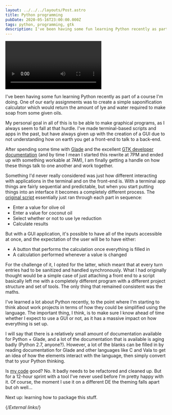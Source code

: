 ```yaml
---
layout: ../../../layouts/Post.astro
title: Python programming
pubDate: 2020-05-16T23:00:00.000Z
tags: python, programming, gtk
description: I've been having some fun learning Python recently as part of a course I'm doing. One of our early assignments was to create a simple saponification calculator which would return the amount of lye and water required to make soap from some given oils.
---
```



<Video 
  link="/videos/soap_calculator.webm"
  type="video/webm"
/>

I've been having some fun learning Python recently as part of a course I'm doing. One of our early assignments was to create a simple saponification calculator which would return the amount of lye and water required to make soap from some given oils.

My personal goal in all of this is to be able to make graphical programs, as I always seem to fall at that hurdle. I've made terminal-based scripts and apps in the past, but have always given up with the creation of a GUI due to not understanding how on earth you get a front-end to talk to a back-end.

After spending some time with [Glade][glade] and the excellent [GTK developer documentation][gtk-docs] (and by time I mean I started this rewrite at 7PM and ended up with something workable at 7AM), I am finally getting a handle on how these things talk to one another and work together.

Something I'd never really considered was just how different interacting with applications in the terminal and on the front-end is. With a terminal app things are fairly sequential and predictable, but when you start putting things into an interface it becomes a completely different process. The [original script][original-script] essentially just ran through each part in sequence:

- Enter a value for olive oil
- Enter a value for coconut oil
- Select whether or not to use lye reduction
- Calculate results

But with a GUI application, it's possible to have all of the inputs accessible at once, and the expectation of the user will be to have either:

- A button that performs the calculation once everything is filled in
- A calculation performed whenever a value is changed

For the challenge of it, I opted for the latter, which meant that at every turn entries had to be sanitized and handled synchronously. What I had originally thought would be a simple case of just attaching a front end to a script basically left me with a completely different program with a different project structure and set of tools. The only thing that remained consistent was the maths.

I've learned a lot about Python recently, to the point where I'm starting to think about work projects in terms of how they could be simplified using the language. The important thing, I think, is to make sure I know ahead of time whether I expect to use a GUI or not, as it has a massive impact on how everything is set up.

I will say that there is a relatively small amount of documentation available for Python + Glade, and a lot of the documentation that is available is aging badly (Python 2.7, anyone?). However, a lot of the blanks can be filled in by reading documentation for Glade and other languages like C and Vala to get an idea of how the elements interact with the language, then simply convert that to your Python thinking.

Is [my code][source-code] good? No. It badly needs to be refactored and cleaned up. But for a 12-hour sprint with a tool I've never used before I'm pretty happy with it. Of course, the moment I use it on a different DE the theming falls apart but oh well…

Next up: learning how to package this stuff.

{/*External links*/}

[glade]: https://glade.gnome.org/
[gtk-docs]: https://developer.gnome.org/gtk3/stable/
[original-script]: https://github.com/Sporiff/soap-calculator/tree/ae2bca34dd2dbae7db4f31d7e45e44b8597b5df9/soap_calculator.py
[source-code]: https://github.com/Sporiff/soap-calculator
